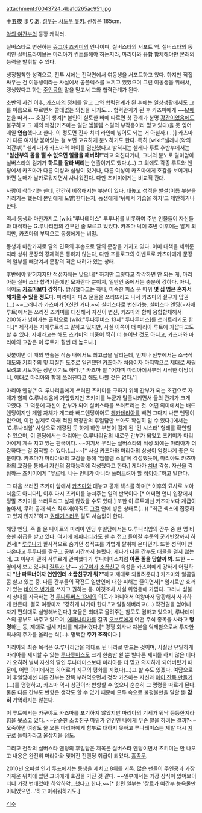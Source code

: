 attachment:f0043724_4ba1d265ac951.jpg

十五夜 まりあ. [[성우]]는 [[사토우 유키]]. 신장은 165cm.

[[악의 여간부]]의 등장 캐릭터.

실버스타로 변신하는 [[쥬고야 츠키미]]의 언니이며, 실버스타의 서포트 역. 실버스타의 동력인 실버드라이브는 마리아가 컨트롤해야 하는지라, 마리아와 융합 합체해야만 본래의 능력을 발휘할 수 있다.

냉정침착한 성격으로, 전투 시에는 전략면에서 여동생을 서포트하고 있다. 하지만 직접 싸우는 건 여동생이라는 사실에서 콤플렉스를 느끼고 있었으며 그런 여동생을 위해서, 갱생했다고 하는 [[주인공]]의 말을 믿고서 그와 협력관계가 된다.

초반의 사건 이후, [[카츠마]]의 정체를 알고 그와 협력관계가 된 후에는 일상생활에서도 그를 이름으로 부르면서 쓸데없는 의심을 사기도…. 협력관계가 된 후 카츠마에게 ~~[[M]]에 눈을 떠서~~ 호감이 생겨[* 본인이 실토한 바에 따르면 첫 관계가 분명 [[강간]]이었음에도 불구하고 그 때의 쾌감(카츠마는 일단 엠블렘 스틸의 부작용이라 믿고 있다)을 못 잊어 매일 '''연습'''했다고 한다. 이 정도면 진짜 치녀 라인에 넣어도 되는 거 아닐까.(...)] 카츠마가 다른 여자랑 붙어있는 걸 보면 고요하게 분노하기도 한다. 특히 [wiki:"셀레나(악의 여간부)" 셀레나]가 카츠마의 아이를 임신했다고 밝혀지는 셀레나 루트 후반부에서는 '''"임산부의 몸을 팰 수 없으면 얼굴을 패버려!"'''라고 외친다거나, 그녀의 분노로 말미암아 실버스타의 검기가 '''하트를 잘라 버리는''' 연출이기도 했다.(…) 그 외에도 각종 루트와 엔딩에서 카츠마가 다른 여성과 섬씽이 있거나, 다른 여성이 카츠마에게 호감을 보이거나 하면 눈매가 날카로워지면서 사나워진다. 다만 츠키미에게는 비교적 관대.

사람이 착하기는 한데, 간간히 비정해지는 부분이 있다. 대놓고 성적을 발설(이름 부분을 가리기는 했는데 본인에게 도발)한다든지, 동생에게 '뒤에서 기습을 하자'고 제안하거나 한다.

역시 동생과 마찬가지로 [wiki:"루나테미스" 루루나]를 비롯하여 주변 인물들이 자신들과 대적하는 G.루나리암의 간부인 줄 모르고 있었다. 카츠마 덕에 초반 이후에는 알게 되지만, 카츠마의 부탁으로 동생에게는 비밀.

동생과 마찬가지로 달의 민족의 후손으로 달의 문장을 가지고 있다. 이미 대책을 세워둔지라 상위 문장의 강제력은 통하지 않는다, 다만 프롤로그의 이벤트로 카츠마에게 문장의 일부를 빼앗겨서 문장의 격은 내려가 있는 상태.

후반에야 밝혀지지만 적성자체는 낮으나[* 하지만 그렇다고 착각하면 안 되는 게, 마리아는 실버 스타 합격기준에만 모자란다 뿐이지, 일반인 중에서는 충분히 강하다. 아니, 적어도 '''[[카츠마]]보다 강하다.''' 방심했다고는 하나, 미숙한 피스 문 따위 '''몇 십 명은 혼자서 해치울 수 있을 정도'''다. 마리아가 피스 문들을 쓰러뜨리고 나서 카츠마의 절규가 압권(...) ~~그러니까 카츠마가 X신인 거다.~~] 실버스타로 변신가능. 실버스타 엔딩(=자매루트)에서는 쓰러진 츠키미를 대신해서 자신이 변신, 카츠마와 함께 융합합체해서 200%가 넘어가는 출력으로 [wiki:"루나루버스 13세" 루나루버스]를 쓰러트리기도 한다.[* 제작사는 자매루트라고 말하고 있지만, 사실 이쪽이 더 마리아 루트에 가깝다고도 할 수 있다. 자매라고는 해도 츠키미의 비중이 딱히 더 늘어난 것도 아니고, 카츠마와 마리아의 교감은 이 루트가 훨씬 더 높으니.]

덧붙이면 이 때의 연출은 작품 내에서도 최고급을 달리는데, 언제나 전투에서는 소극적 태도와 기회주의 및 찌질한 도주로 일관했던 카츠마가 처음이자 마지막으로 제대로 싸워 보려고 시도하는 장면이기도 하다.[* 카츠마 왈 "어차피 마리아에서부터 시작한 야망이니, 이대로 마리아와 함께 쓰러진다고 해도 나쁠 것은 없다."]  

마리아 엔딩[* G. 루나리움에게 쓰러진 츠키미를 구하기 위해 간부가 되는 조건으로 자매가 함께 G.루나리움에 가입했지만 츠키미를 누군가 탈출시키면서 둘의 관계가 크게 꼬였다. 그 덕분에 자신이 간부가 되어 실버스타를 쓰러트리는 것. 어떤 의미에서는 배드엔딩이지만 게임 자체가 개그라 배드엔딩이어도 [[헤카테리아]]를 빼면 그다지 나쁜 엔딩이 없으며, 이건 실제로 아래 적힌 확장판의 후일담만 보아도 확실히 알 수 있다.]에서는 'G.루나리암' 사양으로 개량된 듯 하게 하얀 부분이 검게 된 '건 시스터' 형태를 확인할 수 있으며, 이 엔딩에서는 마리아는 G.루나리암의 새로운 간부가 되었고 츠키미가 마리아에게 계속 지고 있는 판국이다. ~~여기서 우리는 실버스타의 적성 외에는 마리아가 더 강하다는 걸 짐작할 수 있다.(…)~~[* 사실 카츠마와 마리아의 상성이 엄청나게 좋은 덕분이다. 카츠마가 마리아와의 교감을 통해 '엠블렘 스틸'에 각성했듯이, 마리아도 카츠마와의 교감을 통해서 자신의 잠재능력에 각성했다고 한다.] 게다가 [[치녀]] 각성. 자신을 걱정하는 츠키미에게 "무르네. 나는 언니가 아니라 쓰러트려야 할 [[악당|적]]이야."하고 말한다.

그 다음 쓰러진 츠키미 앞에서 [[카츠마]]와 대놓고 공개 섹스를 하며[* 이후의 묘사로 보아 처음도 아니다!], 이후 다시 츠키미를 놓쳐주는 일의 반복이다.[* 어쩌면 언니 입장에서 정말 츠키미를 쓰러트리고 싶지 않았을 수도 있다.] 또한 이 루트에선 카츠마보다 계급이 높아서, 무려 공개 섹스 직후에(아직도 [[자지|그걸]] 안에 넣은 상태로(…)) "최근 섹스에 집중하고 있지 않지?"하고 [[권태기]]스러운 말도 서슴없이 한다.

해당 엔딩, 즉 풀 문 나이트의 마리아 엔딩 후일담에서는 G.루나리암의 간부 중 한 명 비슷한 취급을 받고 있다. 여기에 [[에파나티카]]도 한 수 접고 들어갈 수준의 군기반장까지 하면서[* [[루나테미스|루루나]]가 필사적으로 숨기던 성적표를 가볍게 탈취해 온다던가. 또한 성적이 안 나온다고 루루나를 갈구고 공부 시간까지 늘렸다. 게다가 다른 간부도 태클을 걸지 않는데, 그 이유가 괜히 서투르게 관여했다가 루나테미스처럼 '''아픈 꼴을 당할까 봐'''. 또한 ~~옆에서 보고 있자니 [[질투]]가 난~~ [[카구야]]가 [[소꿉친구]] 속성을 카츠야에게 강하게 어필하자 '''"난 파트너이자 연인인데 소꿉친구가 뭐?"'''하고 제대로 되돌려준다.] 카츠마와 알콤달콤 살고 있는 중. 다른 간부들의 작전도 일반인에 대한 피해는 줄이면서[* 임시로만 효과가 있는 [[생체병기|바이오 병기]]를 쓰자고 권하는 등. 이것조차 사실 위협용에 가깝다. 그러나 섣불리 상대를 자극하는 건 [[루나루버스|루나루버스 13세]]의 의도가 아니어서 여왕마저 당황해서 사과하게 만든다. 결국 여왕마저 "강하게 나가야 한다."고 일갈해버리고(…) 작전권을 얻어내 자기 편의대로 실행해버린다.] 효율은 최대로 올려주는 참모도 겸하고 있으며, 루나테미스의 공부도 봐주고 있으며, [[에파나티카]]를 갈궈 [[오보로]]에게 어떤 주식 종목을 사라고 '''명령'''하는 등, 제대로 실세 자리를 꿰차버렸다.[* 경쟁 회사나 자본을 억제함으로써 투자한 회사의 주가를 올리는 식(…). 명백한 '''주가 조작'''이다.]

마리아의 최종 목적은 G.루나리암을 제대로 된 나라로 만드는 것이며, 사실상 유일하게 마리아를 제지할 수 있는 [[루나루버스 13세|루나루버스]]도 크게 한숨만 쉴 뿐 별다른 제지를 하지 않은 데다가 오히려 벌써 자신의 딸인 루나테미스보다 마리아를 더 믿고 의지하게 되어버렸기 때문에, 어떤 의미에서는 히어로가 지구의 평화를 지켰다(…)고 할 수도 있겠다. 여담으로 이 후일담에선 다른 간부는 잔뜩 부려먹으면서 정작 카츠마는 자신과 [[임신|아이 잔뜩 만들기]](…)를 명령하고, 카츠마 역시 상관이라 반항할 수 없으니 순순히 그 명령을 따르게 된다. 물론 다른 간부도 반항은 생각도 할 수 없기 때문에 모두 속으로 불평불만을 말할 뿐 '''감히''' 거역하지는 않는다.

이 루트에서는 카구야도 카츠마를 포기하지 않았지만 마리아의 기세가 워낙 등등한지라 힘을 못쓰고 있다. ~~단순한 소꿉친구 따위가 연인인 나에게 무슨 말을 하려는 걸까?~~ 오죽하면 여왕도 물 오른 마리아에게 함부로 대하지 못하고 루나테미스는 제발 다시 [[지구]]로 돌아가라고 울상지을 정도.

그리고 전작의 실버스타 엔딩의 후일담은 제목은 실버스타 엔딩이면서 츠키미는 안 나오고 내용은 완전히 마리아와 맺어진 진엔딩 취급이 되었다. [[흠좀무]].

2010년 오피셜 인기 투표에서는 동생을 제치고 8위를 기록. 많은 팬들이 주인공과 가장 가까운 위치에 있던 그녀에게 호감을 가진 것 같다. ~~일부에서는 가장 상식이 있어보이더니 가장 변태였어! 하악하악…했다고 한다.~~[* 한편 일부는 '장르가 여간부 능욕물만 아니었으면...'하고 아쉬워하기도.]

[[각주]]
